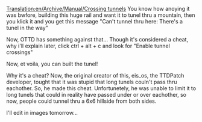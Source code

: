 [[Translation:en/Archive/Manual/Crossing tunnels]]
You know how anoying it was bwfore, building this huge rail and want it to tunel thru a mountain, then you klick it and you get this message "Can't tunnel thru here: There's a tunel in the way"

Now, OTTD has something against that... Though it's considered a cheat, why i'll explain later, click ctrl + alt + c and look for "Enable tunnel crossings"

Now, et voila, you can built the tunel!

Why it's a cheat? Now, the original creator of this, eis_os, the TTDPatch developer, tought that it was stupid that long tunels couln't pass thru eachother. So, he made this cheat.  Unfortunetely, he was unable to limit it to long tunels that could in reality have passed under or over eachother, so now, people could tunnel thru a 6x6 hillside from both sides.

I'll edit in images tomorrow...